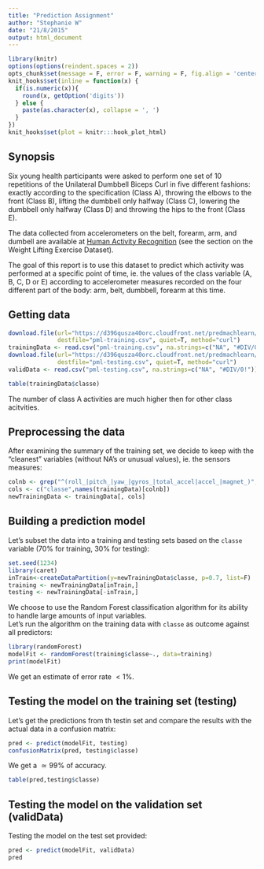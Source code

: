 ```yaml
---
title: "Prediction Assignment"
author: "Stephanie W"
date: "21/8/2015"
output: html_document
---
```


```r
library(knitr)
options(options(reindent.spaces = 2))
opts_chunk$set(message = F, error = F, warning = F, fig.align = 'center', dpi = 100, tidy = F, cache = T, cache.path = '.cache/', fig.width=8, fig.path = 'figure/')
knit_hooks$set(inline = function(x) {
  if(is.numeric(x)){ 
    round(x, getOption('digits'))
  } else {
    paste(as.character(x), collapse = ', ')
  }
})
knit_hooks$set(plot = knitr:::hook_plot_html)
```

## Synopsis

Six young health participants were asked to perform one set of 10 repetitions of the Unilateral Dumbbell Biceps Curl in five different fashions: exactly according to the specification (Class A), throwing the elbows to the front (Class B), lifting the dumbbell only halfway (Class C), lowering the dumbbell only halfway (Class D) and throwing the hips to the front (Class E).

The data collected from accelerometers on the belt, forearm, arm, and dumbell are available at [Human Activity Recognition](http://groupware.les.inf.puc-rio.br/har) (see the section on the Weight Lifting Exercise Dataset).

The goal of this report is to use this dataset to predict which activity was performed at a specific point of time, ie. the values of the class variable (A, B, C, D or E) according to accelerometer measures recorded on the four different part of the body: arm, belt, dumbbell, forearm at this time.

## Getting data

```r
download.file(url="https://d396qusza40orc.cloudfront.net/predmachlearn/pml-training.csv",
              destfile="pml-training.csv", quiet=T, method="curl")
trainingData <- read.csv("pml-training.csv", na.strings=c("NA", "#DIV/0!"))
download.file(url="https://d396qusza40orc.cloudfront.net/predmachlearn/pml-testing.csv",
              destfile="pml-testing.csv", quiet=T, method="curl")
validData <- read.csv("pml-testing.csv", na.strings=c("NA", "#DIV/0!"))
```


```r
table(trainingData$classe)
```
The number of class A activities are much higher then for other class acitvities.

## Preprocessing the data

After examining the summary of the training set, we decide to keep with the "cleanest" variables (without NA's or unusual values), ie. the sensors measures:
```r
colnb <- grep("^(roll_|pitch_|yaw_|gyros_|total_accel|accel_|magnet_)", names(trainingData))
cols <- c("classe",names(trainingData)[colnb])
newTrainingData <- trainingData[, cols]
```


## Building a prediction model

Let's subset the data into a training and testing sets based on the `classe` variable (70% for training, 30% for testing):
```r
set.seed(1234)
library(caret)
inTrain<-createDataPartition(y=newTrainingData$classe, p=0.7, list=F)
training <- newTrainingData[inTrain,]
testing <- newTrainingData[-inTrain,]
```

We choose to use the Random Forest classification algorithm for its ability to handle large amounts of input variables.  
Let's run the algorithm on the training data with `classe` as outcome against all predictors:
```r
library(randomForest)
modelFit <- randomForest(training$classe~., data=training)
print(modelFit)
```

We get an estimate of error rate $< 1\%$.

## Testing the model on the training set (testing)

Let's get the predictions from th testin set and compare the results with the actual data in a confusion matrix:
```r
pred <- predict(modelFit, testing)
confusionMatrix(pred, testing$classe)
```

We get a $\simeq 99\%$ of accuracy.

```r
table(pred,testing$classe)
```

## Testing the model on the validation set (validData)

Testing the model on the test set provided:
```r
pred <- predict(modelFit, validData)
pred
```
